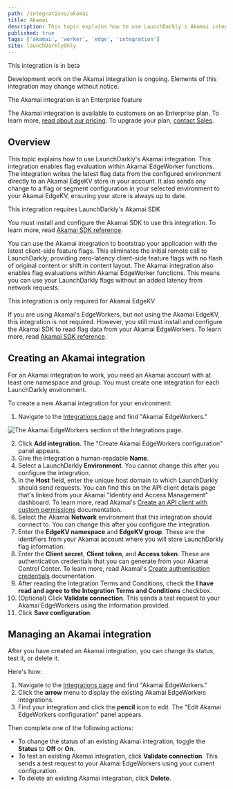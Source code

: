 ```yaml
---
path: /integrations/akamai
title: Akamai
description: This topic explains how to use LaunchDarkly's Akamai integration.
published: true
tags: ['akamai', 'worker', 'edge', 'integration']
site: launchDarklyOnly
---
```


<Callout intent="alert">
<CalloutTitle>This integration is in beta</CalloutTitle>
<CalloutDescription>

Development work on the Akamai integration is ongoing. Elements of this integration may change without notice.

</CalloutDescription>
</Callout>

<Callout intent="primary">
  <CalloutTitle>The Akamai integration is an Enterprise feature</CalloutTitle>
  <CalloutDescription>

The Akamai integration is available to customers on an Enterprise plan. To learn more, [read about our pricing](https://launchdarkly.com/pricing/). To upgrade your plan, [contact Sales](https://launchdarkly.com/contact-sales/).

  </CalloutDescription>
</Callout>

## Overview

This topic explains how to use LaunchDarkly's Akamai integration. This integration enables flag evaluation within Akamai EdgeWorker functions. The integration writes the latest flag data from the configured environment directly to an Akamai EdgeKV store in your account. It also sends any change to a flag or segment configuration in your selected environment to your Akamai EdgeKV, ensuring your store is always up to date.

<Callout intent="info">
  <CalloutTitle>This integration requires LaunchDarkly's Akamai SDK</CalloutTitle>
  <CalloutDescription>

You must install and configure the Akamai SDK to use this integration. To learn more, read [Akamai SDK reference](/sdk/edge/akamai).

  </CalloutDescription>
</Callout>

You can use the Akamai integration to bootstrap your application with the latest client-side feature flags. This eliminates the initial remote call to LaunchDarkly, providing zero-latency client-side feature flags with no flash of original content or shift in content layout. The Akamai integration also enables flag evaluations within Akamai EdgeWorker functions. This means you can use your LaunchDarkly flags without an added latency from network requests.

<Callout intent="info">
  <CalloutTitle>This integration is only required for Akamai EdgeKV</CalloutTitle>
  <CalloutDescription>

If you are using Akamai's EdgeWorkers, but not using the Akamai EdgeKV, this integration is not required. However, you still must install and configure the Akamai SDK to read flag data from your Akamai EdgeWorkers. To learn more, read [Akamai SDK reference](/sdk/edge/akamai).

  </CalloutDescription>
</Callout>

## Creating an Akamai integration

For an Akamai integration to work, you need an Akamai account with at least one namespace and group. You must create one integration for each LaunchDarkly environment.

To create a new Akamai integration for your environment:

1. Navigate to the [Integrations page](https://app.launchdarkly.com/default/integrations) and find "Akamai EdgeWorkers."

  ![The Akamai EdgeWorkers section of the Integrations page.](akamai-edgeworkers-integration.png)

2. Click **Add integration**. The "Create Akamai EdgeWorkers configuration" panel appears.
3. Give the integration a human-readable **Name**.
4. Select a LaunchDarkly **Environment**. You cannot change this after you configure the integration.
5. In the **Host** field, enter the unique host domain to which LaunchDarkly should send requests. You can find this on the API client details page that's linked from your Akamai "Identity and Access Management" dashboard. To learn more, read Akamai's [Create an API client with custom permissions](https://techdocs.akamai.com/developer/docs/create-a-client-with-custom-permissions) documentation.
6. Select the Akamai **Network** environment that this integration should connect to. You can change this after you configure the integration.
7. Enter the **EdgeKV namespace** and **EdgeKV group**. These are the identifiers from your Akamai account where you will store LaunchDarkly flag information.
8. Enter the **Client secret**, **Client token**, and **Access token**. These are authentication credentials that you can generate from your Akamai Control Center. To learn more, read Akamai's [Create authentication credentials](https://techdocs.akamai.com/developer/docs/set-up-authentication-credentials) documentation.
9. After reading the Integration Terms and Conditions, check the **I have read and agree to the Integration Terms and Conditions** checkbox.
10. (Optional) Click **Validate connection**. This sends a test request to your Akamai EdgeWorkers using the information provided.
11. Click **Save configuration**.

## Managing an Akamai integration

After you have created an Akamai integration, you can change its status, test it, or delete it.

Here's how:

1. Navigate to the [Integrations page](https://app.launchdarkly.com/default/integrations) and find "Akamai EdgeWorkers."
2. Click the **arrow** menu to display the existing Akamai EdgeWorkers integrations.
3. Find your integration and click the **pencil** icon to edit. The "Edit Akamai EdgeWorkers configuration" panel appears.

Then complete one of the following actions:

* To change the status of an existing Akamai integration, toggle the **Status** to **Off** or **On**.
* To test an existing Akamai integration, click **Validate connection**. This sends a test request to your Akamai EdgeWorkers using your current configuration.
* To delete an existing Akamai integration, click **Delete**.
